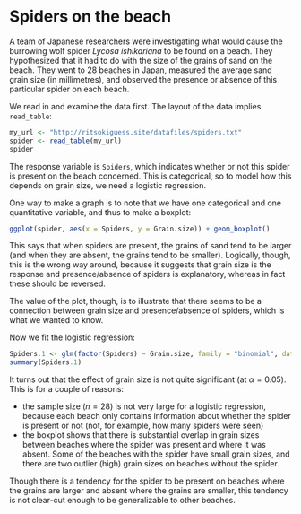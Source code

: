 # Spiders on the beach

A team of Japanese researchers were investigating what would cause the burrowing wolf spider *Lycosa ishikariana* to be found on a beach. They hypothesized that it had to do with the size of the grains of sand on the beach. They went to 28 beaches in Japan, measured the average sand grain size (in millimetres), and observed the presence or absence of this particular spider on each beach.

We read in and examine the data first. The layout of the data implies `read_table`:

```r
my_url <- "http://ritsokiguess.site/datafiles/spiders.txt"
spider <- read_table(my_url)
spider
```

The response variable is `Spiders`, which indicates whether or not this spider is present on the beach concerned. This is categorical, so to model how this depends on grain size, we need a logistic regression.

One way to make a graph is to note that we have one categorical and one quantitative variable, and thus to make a boxplot:

```r
ggplot(spider, aes(x = Spiders, y = Grain.size)) + geom_boxplot()
```

This says that when spiders are present, the grains of sand tend to be larger (and when they are absent, the grains tend to be smaller). Logically, though, this is the wrong way around, because it suggests that grain size is the response and presence/absence of spiders is explanatory, whereas in fact these should be reversed.

The value of the plot, though, is to illustrate that there seems to be a connection between grain size and presence/absence of spiders, which is what we wanted to know.

Now we fit the logistic regression:

```r
Spiders.1 <- glm(factor(Spiders) ~ Grain.size, family = "binomial", data = spider)
summary(Spiders.1)
```

It turns out that the effect of grain size is not quite significant (at $\alpha = 0.05$). This is for a couple of reasons:

- the sample size ($n = 28$) is not very large for a logistic regression, because each beach only contains information about whether the spider is present or not (not, for example, how many spiders were seen)
- the boxplot shows that there is substantial overlap in grain sizes between beaches where the spider was present and where it was absent. Some of the beaches with the spider have small grain sizes, and there are two outlier (high) grain sizes on beaches without the spider. 

Though there is a tendency for the spider to be present on beaches where the grains are larger and absent where the grains are smaller, this tendency is not clear-cut enough to be generalizable to other beaches.
